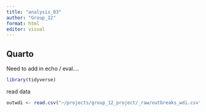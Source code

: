 ```yaml
---
title: "analysis_03"
author: "Group_12"
format: html
editor: visual
---
```


## Quarto

Need to add in echo / eval....

```r
library(tidyverse)
```

read data

```r
outwdi <- read.csv("~/projects/group_12_project/_raw/outbreaks_wdi.csv")
```
